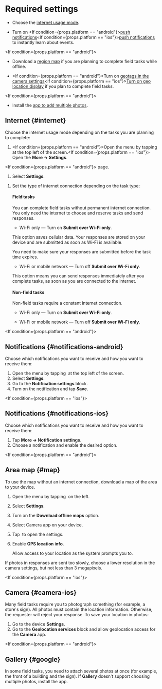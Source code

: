 
# Required settings

- Choose the [internet usage mode](#internet).

- Turn on <If condition={props.platform == "android"}>[push notifications](#notifications-android)</If><If condition={props.platform == "ios"}>[push notifications](#notifications-ios)</If> to instantly learn about events.

<If condition={props.platform == "android"}>

- Download a [region map](#map) if you are planning to complete field tasks while offline.

</If>

- <If condition={props.platform == "android"}>Turn on [geotags in the camera settings](#camera)</If><If condition={props.platform == "ios"}>[Turn on geo location display](#camera-ios)</If> if you plan to complete field tasks.

<If condition={props.platform == "android"}>

- Install the [app to add multiple photos](#google).

</If>

## Internet {#internet}

Choose the internet usage mode depending on the tasks you are planning to complete:

1. <If condition={props.platform == "android"}>Open the menu by tapping <img src="https://tlk-infra-front.azureedge.net/portal-static/uploaded/images/1676448834501/1676448834501_original_png.png" alt="" /> at the top left of the screen.</If><If condition={props.platform == "ios"}> Open the **More → Settings**.</If>

<If condition={props.platform == "android"}> page.

1. Select **Settings**.

</If>

1. Set the type of internet connection depending on the task type:

    #### Field tasks

    You can complete field tasks without permanent internet connection. You only need the internet to choose and reserve tasks and send responses.

    - Wi-Fi only — Turn on **Submit over Wi-Fi only**.

    This option saves cellular data. Your responses are stored on your device and are submitted as soon as Wi-Fi is available.

    <Note mode="note" title="Note">

    You need to make sure your responses are submitted before the task time expires.

    </Note>

    - Wi-Fi or mobile network — Turn off **Submit over Wi-Fi only**.

    This option means you can send responses immediately after you complete tasks, as soon as you are connected to the internet.

    #### Non-field tasks

    Non-field tasks require a constant internet connection.

    - Wi-Fi only — Turn on **Submit over Wi-Fi only**.

    - Wi-Fi or mobile network — Turn off **Submit over Wi-Fi only**.

<If condition={props.platform == "android"}>

## Notifications {#notifications-android}

Choose which notifications you want to receive and how you want to receive them:

1. Open the menu by tapping <img src="https://tlk-infra-front.azureedge.net/portal-static/uploaded/images/1676448834501/1676448834501_original_png.png" alt="" /> at the top left of the screen.
1. Select **Settings**.
1. Go to the **Notification settings** block.
1. Turn on the notification and tap **Save**.

</If>

<If condition={props.platform == "ios"}>

## Notifications {#notifications-ios}

Choose which notifications you want to receive and how you want to receive them:

1. Tap **More → Notification settings**.
1. Choose a notification and enable the desired option.

</If>

<If condition={props.platform == "android"}>

## Area map {#map}

To use the map without an internet connection, download a map of the area to your device.

1. Open the menu by tapping <img src="https://tlk-infra-front.azureedge.net/portal-static/uploaded/images/1676448834501/1676448834501_original_png.png" alt="" /> on the left.
1. Select **Settings**.
1. Turn on the **Download offline maps** option.
1. Select Camera app on your device.
1. Tap <img src="https://tlk-infra-front.azureedge.net/portal-static/uploaded/images/1676733319098/1676733319098_original_svg.svg" alt="" /> to open the settings.
1. Enable **GPS location info**.

    <Note mode="note" title="Note">

    Allow access to your location as the system prompts you to.

    </Note>

If photos in responses are sent too slowly, choose a lower resolution in the camera settings, but not less than 3 megapixels.

</If>

<If condition={props.platform == "ios"}>

## Camera {#camera-ios}

Many field tasks require you to photograph something (for example, a store's sign). All photos must contain the location information. Otherwise, the requester will reject your response. To save your location in photos:

1. Go to the device **Settings**.
1. Go to the **Geolocation services** block and allow geolocation access for the **Camera** app.

</If>

<If condition={props.platform == "android"}>

## Gallery {#google}

In some field tasks, you need to attach several photos at once (for example, the front of a building and the sign). If **Gallery** doesn't support choosing multiple photos, install the  app.

</If>

<SupportButton/>

